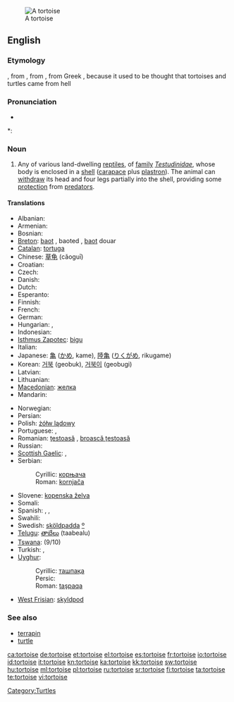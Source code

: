 {{wikipedia}}
[[Image:Aldabra.giant.tortoise.arp.jpg|thumb|A tortoise]]
==English==

===Etymology===
{{attention|la}}
{{term|tortue}}, from {{etyl|VL.}} {{term|tartaruca}}, from {{etyl|LL.}} {{term|tartaruchus||of Tartarus}}, from Greek{{attention|grc}} {{term|||sc=Grek|tr=tartarouchos|from Tartaros, Tartarus, the land of the dead in ancient stories}}, because it used to be thought that tortoises and turtles came from hell

===Pronunciation===
* {{audio|en-us-tortoise.ogg|Audio (US)}}

*: {{rhymes|ɔː(r)təs}}

===Noun===
{{en-noun}}

# Any of various land-dwelling [[reptile]]s, of [[family]] ''[[Testudinidae]]'', whose body is enclosed in a [[shell]] ([[carapace]] plus [[plastron]]). The animal can [[withdraw]] its head and four legs partially into the shell, providing some [[protection]] from [[predator]]s.

====Translations====
{{trans-top|land-dwelling reptile}}
* Albanian: {{t+|sq|breshkë|f|xs=Albanian}}
* Armenian: {{t-|hy|կրիա|tr=kria}}
* Bosnian: {{t-|bs|kornjača|f}}
* [[Breton]]: [[baot]] {{f}}, baoted {{p}}, [[baot]] douar
* [[Catalan]]: [[tortuga]] {{f}}
* Chinese: [[草龟]] (cǎoguī)
* Croatian: {{t+|hr|kornjača|f}}
* Czech: {{t+|cs|želva}}
* Danish: {{t+|da|skildpadde|c}}
* Dutch: {{t+|nl|schildpad|f}}
* Esperanto: {{t-|eo|testudo|xs=Esperanto}}
* Finnish: {{t+|fi|kilpikonna}}
* French: {{t+|fr|tortue|f}}
* German: {{t+|de|Schildkröte|f}}
* Hungarian: {{t+|hu|teknősbéka}}, {{t-|hu|teknős}}
* Indonesian: {{t+|id|kura-kura|xs=Indonesian}}
* [[Isthmus Zapotec]]: [[bigu]]
* Italian: {{t+|it|tartaruga|f}}
* Japanese: [[亀]] ([[かめ]], kame), [[陸亀]] ([[りくがめ]], rikugame)
* Korean: [[거북]] (geobuk), [[거북이]] (geobugi)
* Latvian: {{t-|lv|bruņurupucis|m|xs=Latvian}}
* Lithuanian: {{t-|lt|vėžlys|m|xs=Lithuanian}}
* [[Macedonian]]: [[желка]] {{f}}
* Mandarin: {{t-|cmn|王八|tr=wángba|sc=Hani}}
{{trans-mid}}
* Norwegian: {{t-|no|skilpadde}}
* Persian: {{t+|fa|لاک‌پشت|f|xs=Persian}}
* Polish: [[żółw lądowy]] {{m}}
* Portuguese: {{t+|pt|tartaruga|f}}, {{t+|pt|jabuti|m}}
* Romanian: [[ţestoasă]] {{f}}, [[broască ţestoasă]] {{f}}
* Russian: {{t+|ru|черепаха|f|tr=čerepáxa}}
* [[Scottish Gaelic]]: {{t-|gd|crùban-coille|m|xs=Scottish Gaelic}}, {{t-|gd|sligeanach|m|xs=Scottish Gaelic}}
* Serbian:
*: Cyrillic: [[корњача]] {{f}}
*: Roman: [[kornjača#Serbian|kornjača]] {{f}}
* Slovene: [[kopenska želva]] {{f}}
* Somali: {{t-|so|diin|xs=Somali}}
* Spanish: {{t|es|tortuga|f}}, {{t|es|tortuga terrestre|f}}, {{t|es|morrocoy|m}} {{qualifier|Venezuela}}
* Swahili: {{t+|sw|kobe|xs=Swahili}}
* Swedish: [[sköldpadda]] [[:sv:sköldpadda|º]]
* [[Telugu]]: [[తాబేలు]] (taabealu)
* [[Tswana]]: {{t-|tn|khudu|xs=Tswana}} (9/10)
* Turkish: {{t+|tr|kaplumbağa}}, {{t+|tr|tosbağa}}
* [[Uyghur]]:
*: Cyrillic: [[ташпақа]]
*: Persic: {{fa-Arab|[[تاشپاقا]]}}
*: Roman: [[taşpak̡a|taşpaqa]]
* [[West Frisian]]: [[skyldpod]]
{{trans-bottom}}

===See also===
* [[terrapin]]
* [[turtle]]

[[Category:Turtles]]

[[ca:tortoise]]
[[de:tortoise]]
[[et:tortoise]]
[[el:tortoise]]
[[es:tortoise]]
[[fr:tortoise]]
[[io:tortoise]]
[[id:tortoise]]
[[it:tortoise]]
[[kn:tortoise]]
[[ka:tortoise]]
[[kk:tortoise]]
[[sw:tortoise]]
[[hu:tortoise]]
[[ml:tortoise]]
[[pl:tortoise]]
[[ru:tortoise]]
[[sr:tortoise]]
[[fi:tortoise]]
[[ta:tortoise]]
[[te:tortoise]]
[[vi:tortoise]]